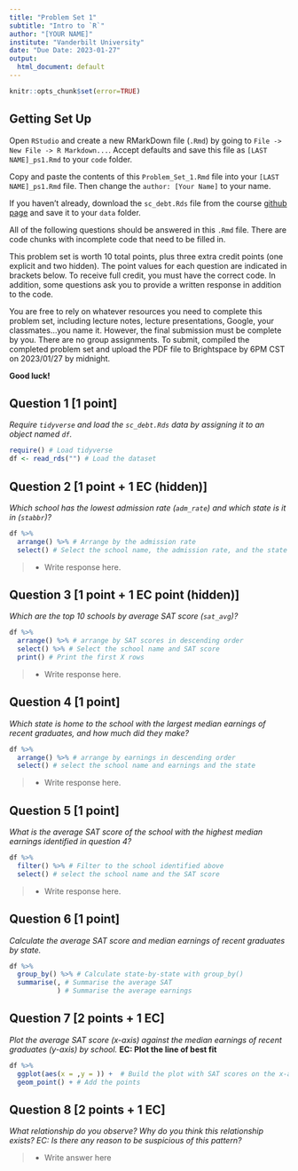 ```yaml
---
title: "Problem Set 1"
subtitle: "Intro to `R`"
author: "[YOUR NAME]"
institute: "Vanderbilt University"
date: "Due Date: 2023-01-27"
output:
  html_document: default
---
```


```r
knitr::opts_chunk$set(error=TRUE)
```


## Getting Set Up

Open `RStudio` and create a new RMarkDown file (`.Rmd`) by going to `File -> New File -> R Markdown...`.
Accept defaults and save this file as `[LAST NAME]_ps1.Rmd` to your `code` folder.

Copy and paste the contents of this `Problem_Set_1.Rmd` file into your `[LAST NAME]_ps1.Rmd` file. Then change the `author: [Your Name]` to your name.

If you haven't already, download the `sc_debt.Rds` file from the course [github page](https://github.com/jbisbee1/DS1000_S2023/blob/main/Lectures/2_Intro_to_R/data/sc_debt.Rds) and save it to your `data` folder.

All of the following questions should be answered in this `.Rmd` file. There are code chunks with incomplete code that need to be filled in. 

This problem set is worth 10 total points, plus three extra credit points (one explicit and two hidden). The point values for each question are indicated in brackets below. To receive full credit, you must have the correct code. In addition, some questions ask you to provide a written response in addition to the code.

You are free to rely on whatever resources you need to complete this problem set, including lecture notes, lecture presentations, Google, your classmates...you name it. However, the final submission must be complete by you. There are no group assignments. To submit, compiled the completed problem set and upload the PDF file to Brightspace by 6PM CST on 2023/01/27 by midnight.

**Good luck!**


## Question 1 [1 point]
*Require `tidyverse` and load the `sc_debt.Rds` data by assigning it to an object named `df`.*
```r
require() # Load tidyverse
df <- read_rds("") # Load the dataset
```


## Question 2 [1 point + 1 EC (hidden)]
*Which school has the lowest admission rate (`adm_rate`) and which state is it in (`stabbr`)?*
```r
df %>% 
  arrange() %>% # Arrange by the admission rate
  select() # Select the school name, the admission rate, and the state
```

> - Write response here.

## Question 3 [1 point + 1 EC point (hidden)]
*Which are the top 10 schools by average SAT score (`sat_avg`)?*
```r
df %>%
  arrange() %>% # arrange by SAT scores in descending order
  select() %>% # Select the school name and SAT score
  print() # Print the first X rows
```

> - Write response here.


## Question 4 [1 point]
*Which state is home to the school with the largest median earnings of recent graduates, and how much did they make?*
```r
df %>%
  arrange() %>% # arrange by earnings in descending order
  select() # select the school name and earnings and the state
```

> - Write response here.

## Question 5 [1 point]
*What is the average SAT score of the school with the highest median earnings identified in question 4?*
```r
df %>%
  filter() %>% # Filter to the school identified above
  select() # select the school name and the SAT score
```

> - Write response here.

## Question 6 [1 point]
*Calculate the average SAT score and median earnings of recent graduates by state.*
```r
df %>%
  group_by() %>% # Calculate state-by-state with group_by()
  summarise(, # Summarise the average SAT
            ) # Summarise the average earnings
```

## Question 7 [2 points + 1 EC]
*Plot the average SAT score (x-axis) against the median earnings of recent graduates (y-axis) by school.* **EC: Plot the line of best fit**
```r
df %>%
  ggplot(aes(x = ,y = )) +  # Build the plot with SAT scores on the x-axis and earnings on the y-axis
  geom_point() + # Add the points
```

## Question 8 [2 points + 1 EC]
*What relationship do you observe? Why do you think this relationship exists? EC: Is there any reason to be suspicious of this pattern?*

> - Write answer here

